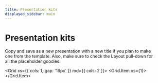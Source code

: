 ```yaml
---
title: Presentation kits
displayed_sidebar: main
---
```



# Presentation kits

Copy and save as a new presentation with a new title if you plan to make one from the template. Also, make sure to check the Layout pull-down for all the placeholder goodies.


<Grid xs={{ cols: 1, gap: '16px' }} md={{ cols: 2 }}>
    <Grid.Item xs={1}>
        <ExternalResourceCard
            previewSrc="/Presentation-kit-slide1.png"
            title="Nimbus Presentation Template MAKE A COPY"
            description="docs.google.com"
            href="https://docs.google.com/presentation/d/1svUfchKSXy1AS8rpeVjO719AkX2qR-wYy3SHTWW6Y1A/edit?usp=sharing"
            logoSrc="/icons/google-slides.svg"
        />
    </Grid.Item>
</Grid>
